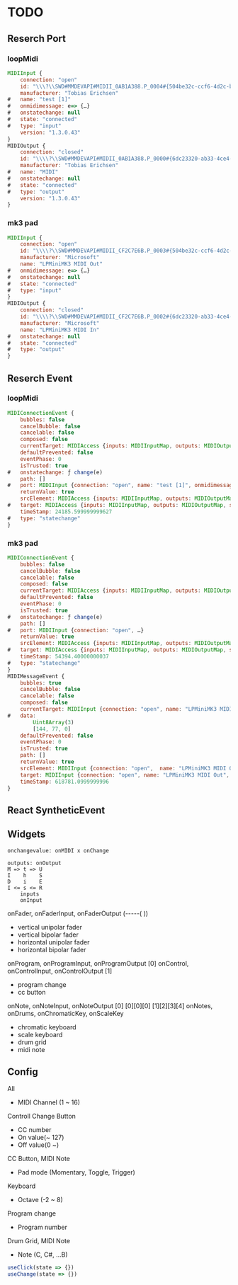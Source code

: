 # TODO

## Reserch Port
### loopMidi

```js
MIDIInput {
    connection: "open"
    id: "\\\?\\SWD#MMDEVAPI#MIDII_0AB1A388.P_0004#{504be32c-ccf6-4d2c-b73f-6f8b3747e22b}"
    manufacturer: "Tobias Erichsen"
#   name: "test [1]"
#   onmidimessage: e=> {…}
#   onstatechange: null
#   state: "connected"
#   type: "input"
    version: "1.3.0.43"
}
MIDIOutput {
    connection: "closed"
    id: "\\\\?\\SWD#MMDEVAPI#MIDII_0AB1A388.P_0000#{6dc23320-ab33-4ce4-80d4-bbb3ebbf2814}"
    manufacturer: "Tobias Erichsen"
#   name: "MIDI"
#   onstatechange: null
#   state: "connected"
#   type: "output"
    version: "1.3.0.43"
}
```

### mk3 pad

```js
MIDIInput {
    connection: "open"
    id: "\\\\?\\SWD#MMDEVAPI#MIDII_CF2C7E6B.P_0003#{504be32c-ccf6-4d2c-b73f-6f8b3747e22b}"
    manufacturer: "Microsoft"
    name: "LPMiniMK3 MIDI Out"
#   onmidimessage: e=> {…}
#   onstatechange: null
#   state: "connected"
#   type: "input"
}
MIDIOutput {
    connection: "closed"
    id: "\\\\?\\SWD#MMDEVAPI#MIDII_CF2C7E6B.P_0002#{6dc23320-ab33-4ce4-80d4-bbb3ebbf2814}"
    manufacturer: "Microsoft"
    name: "LPMiniMK3 MIDI In"
#   onstatechange: null
#   state: "connected"
#   type: "output"
}
```


## Reserch Event
### loopMidi

```js
MIDIConnectionEvent {
    bubbles: false
    cancelBubble: false
    cancelable: false
    composed: false
    currentTarget: MIDIAccess {inputs: MIDIInputMap, outputs: MIDIOutputMap, sysexEnabled: true, onstatechange: ƒ}
    defaultPrevented: false
    eventPhase: 0
    isTrusted: true
#   onstatechange: ƒ change(e)
    path: []
#   port: MIDIInput {connection: "open", name: "test [1]", onmidimessage: ƒ, …}
    returnValue: true
    srcElement: MIDIAccess {inputs: MIDIInputMap, outputs: MIDIOutputMap, sysexEnabled: true, onstatechange: ƒ}
#   target: MIDIAccess {inputs: MIDIInputMap, outputs: MIDIOutputMap, sysexEnabled: true, onstatechange: ƒ}
    timeStamp: 24185.599999999627
#   type: "statechange"
}
```

### mk3 pad

```js
MIDIConnectionEvent {
    bubbles: false
    cancelBubble: false
    cancelable: false
    composed: false
    currentTarget: MIDIAccess {inputs: MIDIInputMap, outputs: MIDIOutputMap, sysexEnabled: true, onstatechange: ƒ}
    defaultPrevented: false
    eventPhase: 0
    isTrusted: true
#   onstatechange: ƒ change(e)
    path: []
#   port: MIDIInput {connection: "open", …}
    returnValue: true
    srcElement: MIDIAccess {inputs: MIDIInputMap, outputs: MIDIOutputMap, sysexEnabled: true, onstatechange: ƒ}
#   target: MIDIAccess {inputs: MIDIInputMap, outputs: MIDIOutputMap, sysexEnabled: true, onstatechange: ƒ}
    timeStamp: 54394.40000000037
#   type: "statechange"
}
MIDIMessageEvent {
    bubbles: true
    cancelBubble: false
    cancelable: false
    composed: false
    currentTarget: MIDIInput {connection: "open", name: "LPMiniMK3 MIDI Out", onmidimessage: ƒ, …}
#   data:
        Uint8Array(3)
        [144, 77, 0]
    defaultPrevented: false
    eventPhase: 0
    isTrusted: true
    path: []
    returnValue: true
    srcElement: MIDIInput {connection: "open",  name: "LPMiniMK3 MIDI Out", onmidimessage: ƒ, …}
    target: MIDIInput {connection: "open", name: "LPMiniMK3 MIDI Out", onmidimessage: ƒ, …}
    timeStamp: 618781.0999999996
}
```


## React SyntheticEvent

## Widgets
```
onchangevalue: onMIDI x onChange

outputs: onOutput
M => t => U
I    h    S
D    i    E
I <= s <= R
    inputs
    onInput
```

onFader, onFaderInput, onFaderOutput (-----( ))
- vertical unipolar fader
- vertical bipolar fader
- horizontal unipolar fader
- horizontal bipolar fader

onProgram, onProgramInput, onProgramOutput [0]
onControl, onControlInput, onControlOutput [1]

- program change
- cc button

onNote, onNoteInput, onNoteOutput [0] [0][0][0] [1][2][3][4]
onNotes, onDrums, onChromaticKey, onScaleKey
- chromatic keyboard
- scale keyboard
- drum grid
- midi note


## Config
All
- MIDI Channel (1 ~ 16)

Controll Change Button
- CC number
- On value(~ 127)
- Off value(0 ~)

CC Button, MIDI Note
- Pad mode (Momentary, Toggle, Trigger)

Keyboard
- Octave (-2 ~ 8)

Program change
- Program number

Drum Grid, MIDI Note
- Note (C, C#, ...B)



```js
useClick(state => {})
useChange(state => {})
```
